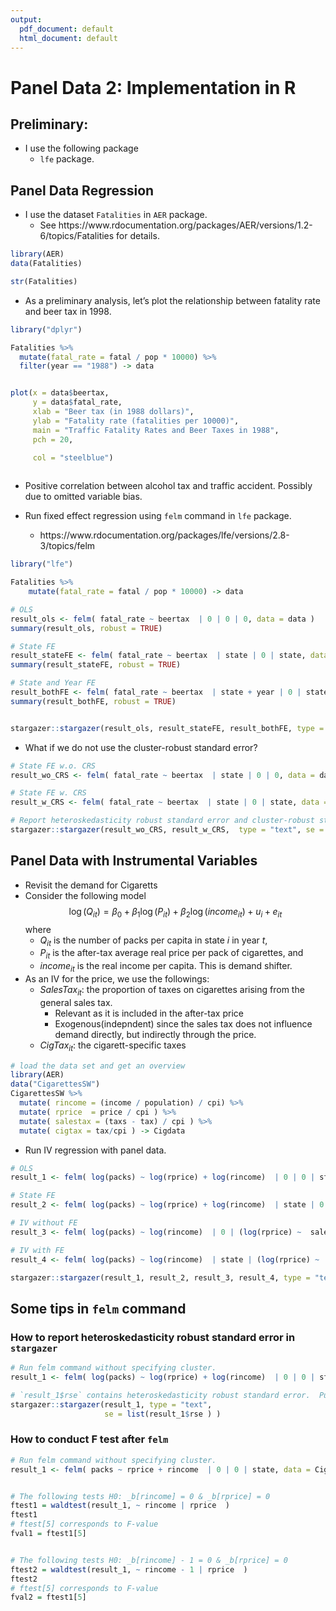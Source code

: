 ```yaml
---
output:
  pdf_document: default
  html_document: default
---
```


# Panel Data 2: Implementation in R

## Preliminary:

- I use the following package
    - `lfe` package.

## Panel Data Regression

- I use the dataset `Fatalities` in `AER` package.
    - See https://www.rdocumentation.org/packages/AER/versions/1.2-6/topics/Fatalities for details.

```r

library(AER)
data(Fatalities)

str(Fatalities)

```

- As a preliminary analysis, let's plot the relationship between fatality rate and beer tax in 1998.

```r
library("dplyr")

Fatalities %>%
  mutate(fatal_rate = fatal / pop * 10000) %>% 
  filter(year == "1988") -> data


plot(x = data$beertax, 
     y = data$fatal_rate, 
     xlab = "Beer tax (in 1988 dollars)",
     ylab = "Fatality rate (fatalities per 10000)",
     main = "Traffic Fatality Rates and Beer Taxes in 1988",
     pch = 20, 
     
     col = "steelblue")



```

- Positive correlation between alcohol tax and traffic accident. Possibly due to omitted variable bias. 

- Run fixed effect regression using `felm` command in `lfe` package. 
    - https://www.rdocumentation.org/packages/lfe/versions/2.8-3/topics/felm
    

```r

library("lfe")

Fatalities %>%
    mutate(fatal_rate = fatal / pop * 10000) -> data

# OLS 
result_ols <- felm( fatal_rate ~ beertax  | 0 | 0 | 0, data = data )
summary(result_ols, robust = TRUE)

# State FE
result_stateFE <- felm( fatal_rate ~ beertax  | state | 0 | state, data = data )
summary(result_stateFE, robust = TRUE)

# State and Year FE
result_bothFE <- felm( fatal_rate ~ beertax  | state + year | 0 | state, data = data )
summary(result_bothFE, robust = TRUE)


stargazer::stargazer(result_ols, result_stateFE, result_bothFE, type = "text")


```

- What if we do not use the cluster-robust standard error?

```r

# State FE w.o. CRS
result_wo_CRS <- felm( fatal_rate ~ beertax  | state | 0 | 0, data = data )

# State FE w. CRS
result_w_CRS <- felm( fatal_rate ~ beertax  | state | 0 | state, data = data )

# Report heteroskedasticity robust standard error and cluster-robust standard errors
stargazer::stargazer(result_wo_CRS, result_w_CRS,  type = "text", se = list(summary(result_wo_CRS)$rse, NULL))

```


## Panel Data with Instrumental Variables

- Revisit the demand for Cigaretts
- Consider the following model
$$
\log (Q_{it}) = \beta_0 + \beta_1 \log (P_{it}) + \beta_2 \log(income_{it}) + u_i + e_{it}
$$
where 
    - $Q_{it}$ is the number of packs per capita in state $i$ in year $t$, 
    - $P_{it}$ is the after-tax average real price per pack of cigarettes, and 
    - $income_{it}$ is the real income per capita. This is demand shifter.
- As an IV for the price, we use the followings:
    - $SalesTax_{it}$: the proportion of taxes on cigarettes arising from the general sales tax.
        - Relevant as it is included in the after-tax price
        - Exogenous(indepndent) since the sales tax does not influence demand directly, but indirectly through the price.
    - $CigTax_{it}$: the cigarett-specific taxes
    
    
```r

# load the data set and get an overview
library(AER)
data("CigarettesSW")
CigarettesSW %>% 
  mutate( rincome = (income / population) / cpi) %>% 
  mutate( rprice  = price / cpi ) %>% 
  mutate( salestax = (taxs - tax) / cpi ) %>% 
  mutate( cigtax = tax/cpi ) -> Cigdata


```
    
- Run IV regression with panel data.

```r

# OLS
result_1 <- felm( log(packs) ~ log(rprice) + log(rincome)  | 0 | 0 | state, data = Cigdata )

# State FE
result_2 <- felm( log(packs) ~ log(rprice) + log(rincome)  | state | 0 | state, data = Cigdata )

# IV without FE
result_3 <- felm( log(packs) ~ log(rincome)  | 0 | (log(rprice) ~  salestax + cigtax) | state, data = Cigdata )

# IV with FE 
result_4 <- felm( log(packs) ~ log(rincome)  | state | (log(rprice) ~  salestax + cigtax) | state, data = Cigdata )

stargazer::stargazer(result_1, result_2, result_3, result_4, type = "text")


```

## Some tips in `felm` command

### How to report heteroskedasticity robust standard error in `stargazer`

```r

# Run felm command without specifying cluster.
result_1 <- felm( log(packs) ~ log(rprice) + log(rincome)  | 0 | 0 | state, data = Cigdata )

# `result_1$rse` contains heteroskedasticity robust standard error.  Put this into `se` option in `stargazer`.
stargazer::stargazer(result_1, type = "text", 
                     se = list(result_1$rse ) ) 

```

### How to conduct F test after `felm`

```r

# Run felm command without specifying cluster.
result_1 <- felm( packs ~ rprice + rincome  | 0 | 0 | state, data = Cigdata )


# The following tests H0: _b[rincome] = 0 & _b[rprice] = 0 
ftest1 = waldtest(result_1, ~ rincome | rprice  )
ftest1 
# ftest[5] corresponds to F-value
fval1 = ftest1[5]


# The following tests H0: _b[rincome] - 1 = 0 & _b[rprice] = 0 
ftest2 = waldtest(result_1, ~ rincome - 1 | rprice  )
ftest2 
# ftest[5] corresponds to F-value
fval2 = ftest1[5]


```


